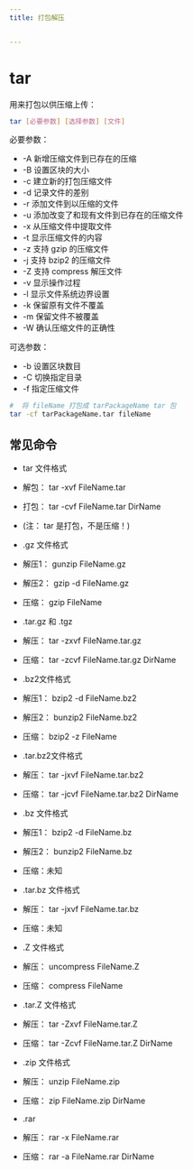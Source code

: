 ```yaml
---
title: 打包解压


---
```


# tar

用来打包以供压缩上传：

```bash
tar [必要参数] [选择参数] [文件]
```

必要参数：

- -A 新增压缩文件到已存在的压缩
- -B 设置区块的大小
- -c 建立新的打包压缩文件
- -d 记录文件的差别
- -r 添加文件到以压缩的文件
- -u 添加改变了和现有文件到已存在的压缩文件
- -x 从压缩文件中提取文件
- -t 显示压缩文件的内容
- -z 支持 gzip 的压缩文件
- -j 支持 bzip2 的压缩文件
- -Z 支持 compress 解压文件
- -v 显示操作过程
- -l 显示文件系统边界设置
- -k 保留原有文件不覆盖
- -m 保留文件不被覆盖
- -W 确认压缩文件的正确性

可选参数：

- -b 设置区块数目
- -C 切换指定目录
- -f 指定压缩文件

```sh
#  将 fileName 打包成 tarPackageName tar 包
tar -cf tarPackageName.tar fileName
```

## 常见命令

- tar 文件格式
- 解包： tar -xvf FileName.tar
- 打包： tar -cvf FileName.tar DirName
- (注： tar 是打包，不是压缩！)

- .gz 文件格式
- 解压1： gunzip FileName.gz
- 解压2： gzip -d FileName.gz
- 压缩： gzip FileName

- .tar.gz 和 .tgz
- 解压： tar -zxvf FileName.tar.gz
- 压缩： tar -zcvf FileName.tar.gz DirName

- .bz2文件格式
- 解压1： bzip2 -d FileName.bz2
- 解压2： bunzip2 FileName.bz2
- 压缩：
  bzip2 -z FileName

- .tar.bz2文件格式
- 解压： tar -jxvf FileName.tar.bz2
- 压缩： tar -jcvf FileName.tar.bz2 DirName

- .bz 文件格式
- 解压1： bzip2 -d FileName.bz
- 解压2： bunzip2 FileName.bz
- 压缩：未知

- .tar.bz 文件格式
- 解压： tar -jxvf FileName.tar.bz
- 压缩：未知

- .Z 文件格式
- 解压： uncompress FileName.Z
- 压缩： compress FileName

- .tar.Z 文件格式
- 解压： tar -Zxvf FileName.tar.Z
- 压缩： tar -Zcvf FileName.tar.Z DirName

- .zip 文件格式
- 解压： unzip FileName.zip
- 压缩： zip FileName.zip DirName

- .rar
- 解压： rar -x FileName.rar
- 压缩： rar -a FileName.rar DirName

            